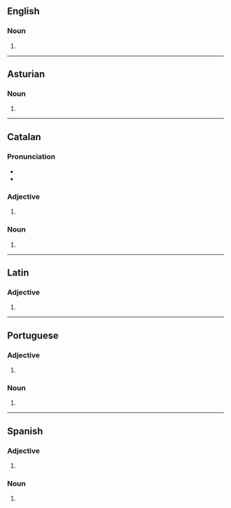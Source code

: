 ==English==

===Noun===
{{head|en|noun form}}

# {{plural of|en|burro}}

----

==Asturian==

===Noun===
{{head|ast|noun form}}

# {{plural of|ast|burru}}

----

==Catalan==

===Pronunciation===
* {{ca-IPA}}
* {{audio|ca|LL-Q7026 (cat)-Millars-burros.wav|Audio (Valencian)}}

===Adjective===
{{head|ca|adjective form}}

# {{masculine plural of|ca|burro}}

===Noun===
{{head|ca|noun form}}

# {{plural of|ca|burro}}

----

==Latin==

===Adjective===
{{la-adj-form|būrrōs}}

# {{inflection of|la|būrrus||acc|m|p}}

----

==Portuguese==

===Adjective===
{{head|pt|adjective form}}

# {{adj form of|pt|burro||m|p}}

===Noun===
{{head|pt|noun form}}

# {{plural of|pt|burro}}

----

==Spanish==

===Adjective===
{{head|es|adjective form}}

# {{adj form of|es|burro||m|p}}

===Noun===
{{head|es|noun form|g=m-p}}

# {{noun form of|es|burro||p}}